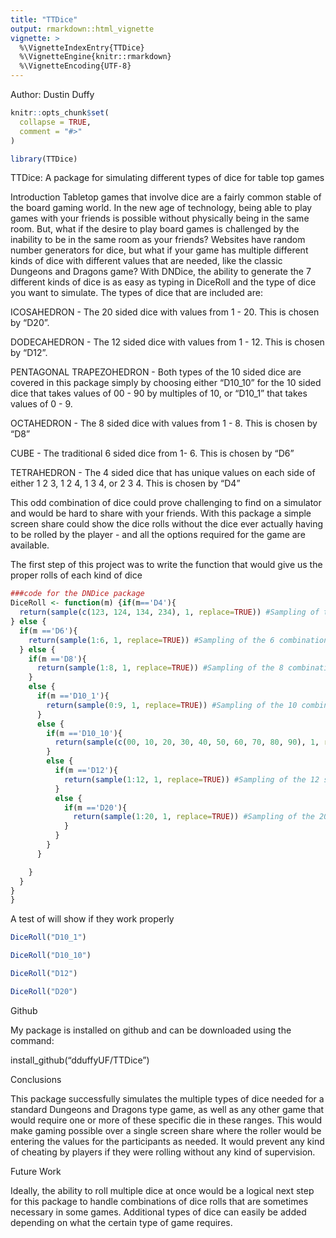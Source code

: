 ---
title: "TTDice"
output: rmarkdown::html_vignette
vignette: >
  %\VignetteIndexEntry{TTDice}
  %\VignetteEngine{knitr::rmarkdown}
  %\VignetteEncoding{UTF-8}
---
Author: Dustin Duffy
```{r, include = FALSE}
knitr::opts_chunk$set(
  collapse = TRUE,
  comment = "#>"
)
```

```{r setup}
library(TTDice)
```
TTDice: A package for simulating different types of dice for table top games

Introduction
Tabletop games that involve dice are a fairly common stable of the board gaming world. In the new age of technology, being able to play games with your friends is possible without physically being in the same room. But, what if the desire to play board games is challenged by the inability to be in the same room as your friends? Websites have random number generators for dice, but what if your game has multiple different kinds of dice with different values that are needed, like the classic Dungeons and Dragons game? With DNDice, the ability to generate the 7 different kinds of dice is as easy as typing in DiceRoll and the type of dice you want to simulate. The types of dice that are included are:

ICOSAHEDRON - The 20 sided dice with values from 1 - 20. This is chosen by "D20".


DODECAHEDRON -  The 12 sided dice with values from 1 - 12. This is chosen by "D12".


PENTAGONAL TRAPEZOHEDRON - Both types of the 10 sided dice are covered in this package simply by choosing either "D10_10" for the 10 sided dice that takes values of 00 - 90 by multiples of 10, or "D10_1" that takes values of 0 - 9.


OCTAHEDRON - The 8 sided dice with values from 1 - 8. This is chosen by "D8"


CUBE - The traditional 6 sided dice from 1- 6. This is chosen by "D6"

TETRAHEDRON - The 4 sided dice that has unique values on each side of either 1 2 3, 1 2 4, 1 3 4, or 2 3 4. This is chosen by "D4"

This odd combination of dice could prove challenging to find on a simulator and would be hard to share with your friends. With this package a simple screen share could show the dice rolls without the dice ever actually having to be rolled by the player - and all the options required for the game are available.

The first step of this project was to write the function that would give us the proper rolls of each kind of dice

```{r}
###code for the DNDice package
DiceRoll <- function(m) {if(m=='D4'){
  return(sample(c(123, 124, 134, 234), 1, replace=TRUE)) #Sampling of the 4 combinations for Tetrahedron
} else {
  if(m =='D6'){
    return(sample(1:6, 1, replace=TRUE)) #Sampling of the 6 combinations of a normal die
  } else {
    if(m =='D8'){
      return(sample(1:8, 1, replace=TRUE)) #Sampling of the 8 combinations of the 
    }
    else {
      if(m =='D10_1'){
        return(sample(0:9, 1, replace=TRUE)) #Sampling of the 10 combinations of the 10 sided dice with values of 0 - 9
      }
      else {
        if(m =='D10_10'){
          return(sample(c(00, 10, 20, 30, 40, 50, 60, 70, 80, 90), 1, replace=TRUE)) #Sampling of the 10 sided dice of the combinations 00 - 90 by 10. This had to be made a little differently than the others due to it not being sequential
        }
        else {
          if(m =='D12'){
            return(sample(1:12, 1, replace=TRUE)) #Sampling of the 12 sided die
          }
          else {
            if(m =='D20'){
              return(sample(1:20, 1, replace=TRUE)) #Sampling of the 20 sided die
            }
          }
        }
      }

    }
  }
}
}
```

A test of  will show if they work properly




```{r}


DiceRoll("D10_1")

DiceRoll("D10_10")

DiceRoll("D12")

DiceRoll("D20")
```


Github

My package is installed on github and can be downloaded using the command:


install_github("dduffyUF/TTDice")

Conclusions

This package successfully simulates the multiple types of dice needed for a standard Dungeons and Dragons type game, as well as any other game that would require one or more of these specific die in these ranges. This would make gaming possible over a single screen share where the roller would be entering the values for the participants as needed. It would prevent any kind of cheating by players if they were rolling without any kind of supervision. 

Future Work

Ideally, the ability to roll multiple dice at once would be a logical next step for this package to handle combinations of dice rolls that are sometimes necessary in some games. Additional types of dice can easily be added depending on what the certain type of game requires. 
